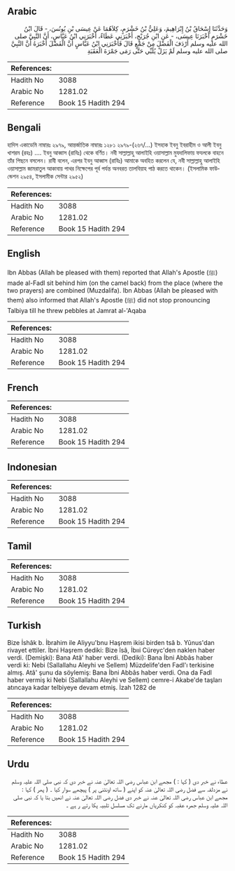 ## Arabic


<div dir="rtl" lang="ar" style={{fontSize:'larger',backgroundColor:'#f8f9fa',padding:20}}>
وَحَدَّثَنَا إِسْحَاقُ بْنُ إِبْرَاهِيمَ، وَعَلِيُّ بْنُ خَشْرَمٍ، كِلاَهُمَا عَنْ عِيسَى بْنِ يُونُسَ، - قَالَ ابْنُ خَشْرَمٍ أَخْبَرَنَا عِيسَى، - عَنِ ابْنِ جُرَيْجٍ، أَخْبَرَنِي عَطَاءٌ، أَخْبَرَنِي ابْنُ عَبَّاسٍ، أَنَّ النَّبِيَّ صلى الله عليه وسلم أَرْدَفَ الْفَضْلَ مِنْ جَمْعٍ قَالَ فَأَخْبَرَنِي ابْنُ عَبَّاسٍ أَنَّ الْفَضْلَ أَخْبَرَهُ أَنَّ النَّبِيَّ صلى الله عليه وسلم لَمْ يَزَلْ يُلَبِّي حَتَّى رَمَى جَمْرَةَ الْعَقَبَةِ
</div>
<div style={{backgroundColor:'#f8f9fa',padding:20, marginBottom: 10}}><table> <thead> <tr> <th>References:</th> <th></th> </tr> </thead> <tbody><tr><td>Hadith No</td><td>3088</td></tr><tr><td>Arabic No</td><td>1281.02</td></tr><tr><td>Reference</td><td>Book 15 Hadith 294</td></tr></tbody></table></div>

## Bengali


<div dir="ltr" lang="bn" style={{fontSize:'larger',backgroundColor:'#f8f9fa',padding:20}}>
হাদিস একাডেমি নাম্বারঃ ২৯৭৯, আন্তর্জাতিক নাম্বারঃ ১২৮১ ২৯৭৯-(২৬৭/...) ইসহাক ইবনু ইবরাহীম ও আলী ইবনু খাশরম (রহঃ) .... ইবনু আব্বাস (রাযিঃ) থেকে বর্ণিত। নবী সাল্লাল্লাহু আলাইহি ওয়াসাল্লাম মুযদালিফায় ফযলকে বাহনে তাঁর পিছনে বসলেন। রাবী বলেন, এরপর ইবনু আব্বাস (রাযিঃ) আমাকে অবহিত করলেন যে, নবী সাল্লাল্লাহু আলাইহি ওয়াসাল্লাম জামরাতুল আকাবায় পাথর নিক্ষেপের পূর্ব পর্যন্ত অনবরত তালবিয়াহ পাঠ করতে থাকেন। (ইসলামিক ফাউন্ডেশন ২৯৫৪, ইসলামীক সেন্টার ২৯৫২)
</div>
<div style={{backgroundColor:'#f8f9fa',padding:20, marginBottom: 10}}><table> <thead> <tr> <th>References:</th> <th></th> </tr> </thead> <tbody><tr><td>Hadith No</td><td>3088</td></tr><tr><td>Arabic No</td><td>1281.02</td></tr><tr><td>Reference</td><td>Book 15 Hadith 294</td></tr></tbody></table></div>

## English


<div dir="ltr" lang="en" style={{fontSize:'larger',backgroundColor:'#f8f9fa',padding:20}}>
Ibn Abbas (Allah be pleased with them) reported that Allah's Apostle (ﷺ) made al-Fadl sit behind him (on the camel back) from the place (where the two prayers) are combined (Muzdalifa). Ibn Abbas (Allah be pleased with them) also informed that Allah's Apostle (ﷺ) did not stop pronouncing Talbiya till he threw pebbles at Jamrat al-'Aqaba
</div>
<div style={{backgroundColor:'#f8f9fa',padding:20, marginBottom: 10}}><table> <thead> <tr> <th>References:</th> <th></th> </tr> </thead> <tbody><tr><td>Hadith No</td><td>3088</td></tr><tr><td>Arabic No</td><td>1281.02</td></tr><tr><td>Reference</td><td>Book 15 Hadith 294</td></tr></tbody></table></div>

## French


<div dir="ltr" lang="fr" style={{fontSize:'larger',backgroundColor:'#f8f9fa',padding:20}}>

</div>
<div style={{backgroundColor:'#f8f9fa',padding:20, marginBottom: 10}}><table> <thead> <tr> <th>References:</th> <th></th> </tr> </thead> <tbody><tr><td>Hadith No</td><td>3088</td></tr><tr><td>Arabic No</td><td>1281.02</td></tr><tr><td>Reference</td><td>Book 15 Hadith 294</td></tr></tbody></table></div>

## Indonesian


<div dir="ltr" lang="id" style={{fontSize:'larger',backgroundColor:'#f8f9fa',padding:20}}>

</div>
<div style={{backgroundColor:'#f8f9fa',padding:20, marginBottom: 10}}><table> <thead> <tr> <th>References:</th> <th></th> </tr> </thead> <tbody><tr><td>Hadith No</td><td>3088</td></tr><tr><td>Arabic No</td><td>1281.02</td></tr><tr><td>Reference</td><td>Book 15 Hadith 294</td></tr></tbody></table></div>

## Tamil


<div dir="ltr" lang="ta" style={{fontSize:'larger',backgroundColor:'#f8f9fa',padding:20}}>

</div>
<div style={{backgroundColor:'#f8f9fa',padding:20, marginBottom: 10}}><table> <thead> <tr> <th>References:</th> <th></th> </tr> </thead> <tbody><tr><td>Hadith No</td><td>3088</td></tr><tr><td>Arabic No</td><td>1281.02</td></tr><tr><td>Reference</td><td>Book 15 Hadith 294</td></tr></tbody></table></div>

## Turkish


<div dir="ltr" lang="tr" style={{fontSize:'larger',backgroundColor:'#f8f9fa',padding:20}}>
Bize İshâk b. İbrahim ile Aliyyu'bnu Haşrem ikisi birden tsâ b. Yûnus'dan rivayet ettiler. İbni Haşrem dediki: Bize îsâ, İbııi Cüreyc'den naklen haber verdi. (Demişki): Bana Atâ' haber verdi. (Dediki): Bana İbni Abbâs haber verdi ki: Nebi (Sallallahu Aleyhi ve Sellem) Müzdelife'den Fadl'ı terkisine almış. Atâ' şunu da söylemiş: Bana İbni Abbâs haber verdi. Ona da Fadl haber vermiş ki Nebi (Sallallahu Aleyhi ve Sellem) cemre-i Akabe'de taşları atıncaya kadar telbiyeye devam etmiş. İzah 1282 de
</div>
<div style={{backgroundColor:'#f8f9fa',padding:20, marginBottom: 10}}><table> <thead> <tr> <th>References:</th> <th></th> </tr> </thead> <tbody><tr><td>Hadith No</td><td>3088</td></tr><tr><td>Arabic No</td><td>1281.02</td></tr><tr><td>Reference</td><td>Book 15 Hadith 294</td></tr></tbody></table></div>

## Urdu


<div dir="rtl" lang="ur" style={{fontSize:'larger',backgroundColor:'#f8f9fa',padding:20}}>
عطاء نے خبر دی ( کہا : ) مجھے ابن عباس رضی اللہ تعالیٰ عنہ نے خبر دی کہ نبی صلی اللہ علیہ وسلم نے مزدلفہ سے فضل رضی اللہ تعالیٰ عنہ کو اپنے ( ساتھ اونٹنی پر ) پیچھے سوار کیا ۔ ( پھر ) کہا : مجھے ابن عباس رضی اللہ تعالیٰ عنہ نے خبر دی فضل رضی اللہ تعالیٰ عنہ نے انھیں بتا یا کہ نبی صلی اللہ علیہ وسلم جمرہ عقبہ کو کنکریاں مارنے تک مسلسل تلبیہ پکا رتے ر ہے ۔
</div>
<div style={{backgroundColor:'#f8f9fa',padding:20, marginBottom: 10}}><table> <thead> <tr> <th>References:</th> <th></th> </tr> </thead> <tbody><tr><td>Hadith No</td><td>3088</td></tr><tr><td>Arabic No</td><td>1281.02</td></tr><tr><td>Reference</td><td>Book 15 Hadith 294</td></tr></tbody></table></div>